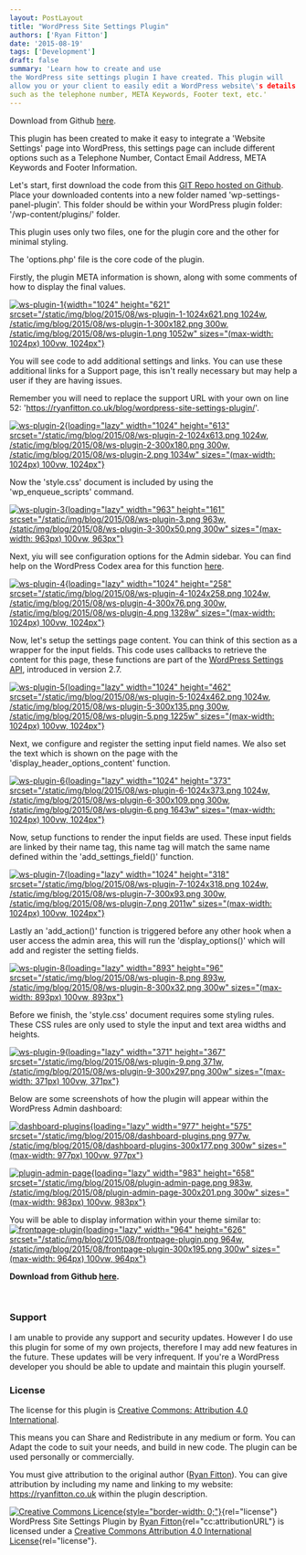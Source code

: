 ```yaml
---
layout: PostLayout
title: "WordPress Site Settings Plugin"
authors: ['Ryan Fitton']
date: '2015-08-19'
tags: ['Development']
draft: false
summary: 'Learn how to create and use
the WordPress site settings plugin I have created. This plugin will
allow you or your client to easily edit a WordPress website\'s details
such as the telephone number, META Keywords, Footer text, etc.'
---
```


Download from Github
[here](https://github.com/ryanfitton/wp-settings-panel-plugin).

This plugin has been created to make it easy to integrate a 'Website
Settings' page into WordPress, this settings page can include different
options such as a Telephone Number, Contact Email Address, META Keywords
and Footer Information.

Let's start, first download the code from this [GIT Repo hosted on
Github](https://github.com/ryanfitton/wp-settings-panel-plugin). Place
your downloaded contents into a new folder named
'wp-settings-panel-plugin'. This folder should be within your WordPress
plugin folder: '/wp-content/plugins/' folder.

This plugin uses only two files, one for the plugin core and the other
for minimal styling.

The 'options.php' file is the core code of the plugin.

Firstly, the plugin META information is shown, along with some comments
of how to display the final values.

[![ws-plugin-1](/static/img/blog/2015/08/ws-plugin-1-1024x621.png){width="1024"
height="621"
srcset="/static/img/blog/2015/08/ws-plugin-1-1024x621.png 1024w, /static/img/blog/2015/08/ws-plugin-1-300x182.png 300w, /static/img/blog/2015/08/ws-plugin-1.png 1052w"
sizes="(max-width: 1024px) 100vw, 1024px"}](/static/img/blog/2015/08/ws-plugin-1.png)

You will see code to add additional settings and links. You can use
these additional links for a Support page, this isn't really necessary
but may help a user if they are having issues.

Remember you will need to replace the support URL with your own on line
52: 'https://ryanfitton.co.uk/blog/wordpress-site-settings-plugin/'.

[![ws-plugin-2](/static/img/blog/2015/08/ws-plugin-2-1024x613.png){loading="lazy"
width="1024" height="613"
srcset="/static/img/blog/2015/08/ws-plugin-2-1024x613.png 1024w, /static/img/blog/2015/08/ws-plugin-2-300x180.png 300w, /static/img/blog/2015/08/ws-plugin-2.png 1034w"
sizes="(max-width: 1024px) 100vw, 1024px"}](/static/img/blog/2015/08/ws-plugin-2.png)

Now the 'style.css' document is included by using the
'wp_enqueue_scripts' command.

[![ws-plugin-3](/static/img/blog/2015/08/ws-plugin-3.png){loading="lazy"
width="963" height="161"
srcset="/static/img/blog/2015/08/ws-plugin-3.png 963w, /static/img/blog/2015/08/ws-plugin-3-300x50.png 300w"
sizes="(max-width: 963px) 100vw, 963px"}](/static/img/blog/2015/08/ws-plugin-3.png)

Next, yiu will see configuration options for the Admin sidebar. You can
find help on the WordPress Codex area for this function
[here](https://codex.wordpress.org/Function_Reference/add_menu_page).

[![ws-plugin-4](/static/img/blog/2015/08/ws-plugin-4-1024x258.png){loading="lazy"
width="1024" height="258"
srcset="/static/img/blog/2015/08/ws-plugin-4-1024x258.png 1024w, /static/img/blog/2015/08/ws-plugin-4-300x76.png 300w, /static/img/blog/2015/08/ws-plugin-4.png 1328w"
sizes="(max-width: 1024px) 100vw, 1024px"}](/static/img/blog/2015/08/ws-plugin-4.png)

Now, let's setup the settings page content. You can think of this
section as a wrapper for the input fields. This code uses callbacks to
retrieve the content for this page, these functions are part of the
[WordPress Settings API](https://codex.wordpress.org/Settings_API),
introduced in version 2.7.

[![ws-plugin-5](/static/img/blog/2015/08/ws-plugin-5-1024x462.png){loading="lazy"
width="1024" height="462"
srcset="/static/img/blog/2015/08/ws-plugin-5-1024x462.png 1024w, /static/img/blog/2015/08/ws-plugin-5-300x135.png 300w, /static/img/blog/2015/08/ws-plugin-5.png 1225w"
sizes="(max-width: 1024px) 100vw, 1024px"}](/static/img/blog/2015/08/ws-plugin-5.png)

Next, we configure and register the setting input field names. We also
set the text which is shown on the page with the
'display_header_options_content' function.

[![ws-plugin-6](/static/img/blog/2015/08/ws-plugin-6-1024x373.png){loading="lazy"
width="1024" height="373"
srcset="/static/img/blog/2015/08/ws-plugin-6-1024x373.png 1024w, /static/img/blog/2015/08/ws-plugin-6-300x109.png 300w, /static/img/blog/2015/08/ws-plugin-6.png 1643w"
sizes="(max-width: 1024px) 100vw, 1024px"}](/static/img/blog/2015/08/ws-plugin-6.png)

Now, setup functions to render the input fields are used. These input
fields are linked by their name tag, this name tag will match the same
name defined within the 'add_settings_field()' function.

[![ws-plugin-7](/static/img/blog/2015/08/ws-plugin-7-1024x318.png){loading="lazy"
width="1024" height="318"
srcset="/static/img/blog/2015/08/ws-plugin-7-1024x318.png 1024w, /static/img/blog/2015/08/ws-plugin-7-300x93.png 300w, /static/img/blog/2015/08/ws-plugin-7.png 2011w"
sizes="(max-width: 1024px) 100vw, 1024px"}](/static/img/blog/2015/08/ws-plugin-7.png)

Lastly an 'add_action()' function is triggered before any other hook
when a user access the admin area, this will run the 'display_options()'
which will add and register the setting fields.

[![ws-plugin-8](/static/img/blog/2015/08/ws-plugin-8.png){loading="lazy"
width="893" height="96"
srcset="/static/img/blog/2015/08/ws-plugin-8.png 893w, /static/img/blog/2015/08/ws-plugin-8-300x32.png 300w"
sizes="(max-width: 893px) 100vw, 893px"}](/static/img/blog/2015/08/ws-plugin-8.png)

Before we finish, the 'style.css' document requires some styling rules.
These CSS rules are only used to style the input and text area widths
and heights.

[![ws-plugin-9](/static/img/blog/2015/08/ws-plugin-9.png){loading="lazy"
width="371" height="367"
srcset="/static/img/blog/2015/08/ws-plugin-9.png 371w, /static/img/blog/2015/08/ws-plugin-9-300x297.png 300w"
sizes="(max-width: 371px) 100vw, 371px"}](/static/img/blog/2015/08/ws-plugin-9.png)

Below are some screenshots of how the plugin will appear within the
WordPress Admin dashboard:

[![dashboard-plugins](/static/img/blog/2015/08/dashboard-plugins.png){loading="lazy"
width="977" height="575"
srcset="/static/img/blog/2015/08/dashboard-plugins.png 977w, /static/img/blog/2015/08/dashboard-plugins-300x177.png 300w"
sizes="(max-width: 977px) 100vw, 977px"}](/static/img/blog/2015/08/dashboard-plugins.png)

[![plugin-admin-page](/static/img/blog/2015/08/plugin-admin-page.png){loading="lazy"
width="983" height="658"
srcset="/static/img/blog/2015/08/plugin-admin-page.png 983w, /static/img/blog/2015/08/plugin-admin-page-300x201.png 300w"
sizes="(max-width: 983px) 100vw, 983px"}](/static/img/blog/2015/08/plugin-admin-page.png)

You will be able to display information within your theme similar
to:[![frontpage-plugin](/static/img/blog/2015/08/frontpage-plugin.png){loading="lazy"
width="964" height="626"
srcset="/static/img/blog/2015/08/frontpage-plugin.png 964w, /static/img/blog/2015/08/frontpage-plugin-300x195.png 300w"
sizes="(max-width: 964px) 100vw, 964px"}\
](/static/img/blog/2015/08/frontpage-plugin.png)

**Download from Github
[here](https://github.com/ryanfitton/wp-settings-panel-plugin).**

 

### Support

I am unable to provide any support and security updates. However I do
use this plugin for some of my own projects, therefore I may add new
features in the future. These updates will be very infrequent. If you're
a WordPress developer you should be able to update and maintain this
plugin yourself.

### License

The license for this plugin is [Creative Commons: Attribution 4.0
International](https://creativecommons.org/licenses/by/4.0/).

This means you can Share and Redistribute in any medium or form. You can
Adapt the code to suit your needs, and build in new code. The plugin can
be used personally or commercially.

You must give attribution to the original author ([Ryan
Fitton](https://ryanfitton.co.uk)). You can give attribution by
including my name and linking to my website: <https://ryanfitton.co.uk>
within the plugin description.

[![Creative Commons
Licence](https://i.creativecommons.org/l/by/4.0/88x31.png){style="border-width: 0;"}](http://creativecommons.org/licenses/by/4.0/){rel="license"}\
WordPress Site Settings Plugin by [Ryan
Fitton](https://ryanfitton.co.uk/blog/wordpress-site-settings-plugin/){rel="cc:attributionURL"}
is licensed under a [Creative Commons Attribution 4.0 International
License](http://creativecommons.org/licenses/by/4.0/){rel="license"}.

